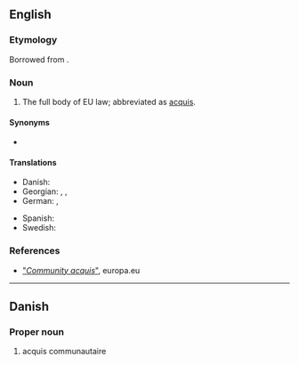 ==English==

===Etymology===
Borrowed from {{bor|en|fr|[[acquis]] [[communautaire]]|notext=1}}.

===Noun===
{{en-noun|?}}

# The full body of EU law; abbreviated as [[acquis]].

====Synonyms====
* {{l|en|Community acquis}}

====Translations====
{{trans-top|the full body of EU law}}
* Danish: {{t|da|acquis communautaire}}
* Georgian: {{t|ka|ევროკავშირის კანონთა კრებული}}, {{t|ka|acquis communautaire}}, {{t|ka|აკისი}}
* German: {{t|de|Besitzstand der Gemeinschaft|m}}, {{t|de|gemeinschaftlicher Besitzstand|m}}
{{trans-mid}}
* Spanish: {{t|es|Acervo comunitario|m}}
* Swedish: {{t|sv|Gemenskapens regelverk|n}}
{{trans-bottom}}

===References===
* [http://eurovoc.europa.eu/drupal/?q=request&uri=http://eurovoc.europa.eu/210682 "''Community acquis''"], europa.eu

----

==Danish==

===Proper noun===
{{da-proper noun}}

# {{lb|da|law}} acquis communautaire